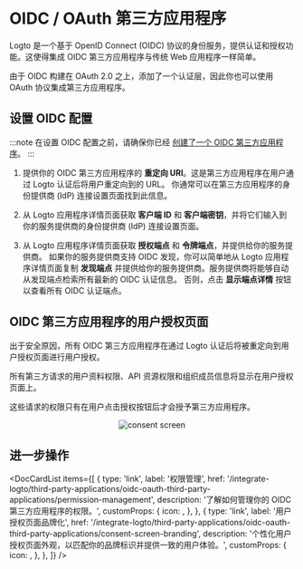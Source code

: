 

# OIDC / OAuth 第三方应用程序

Logto 是一个基于 OpenID Connect (OIDC) 协议的身份服务，提供认证和授权功能。这使得集成 OIDC 第三方应用程序与传统 Web 应用程序一样简单。

由于 OIDC 构建在 OAuth 2.0 之上，添加了一个认证层，因此你也可以使用 OAuth 协议集成第三方应用程序。

## 设置 OIDC 配置

:::note
在设置 OIDC 配置之前，请确保你已经 [创建了一个 OIDC 第三方应用程序](/integrate-logto/third-party-applications/#create-an-third-party-application-in-logto)。
:::

1. 提供你的 OIDC 第三方应用程序的 **重定向 URI**。这是第三方应用程序在用户通过 Logto 认证后将用户重定向到的 URL。
   你通常可以在第三方应用程序的身份提供商 (IdP) 连接设置页面找到此信息。

2. 从 Logto 应用程序详情页面获取 **客户端 ID** 和 **客户端密钥**，并将它们输入到你的服务提供商的身份提供商 (IdP) 连接设置页面。

3. 从 Logto 应用程序详情页面获取 **授权端点** 和 **令牌端点**，并提供给你的服务提供商。
   如果你的服务提供商支持 OIDC 发现，你可以简单地从 Logto 应用程序详情页面复制 **发现端点** 并提供给你的服务提供商。服务提供商将能够自动从发现端点检索所有最新的 OIDC 认证信息。
   否则，点击 **显示端点详情** 按钮以查看所有 OIDC 认证端点。

## OIDC 第三方应用程序的用户授权页面

出于安全原因，所有 OIDC 第三方应用程序在通过 Logto 认证后将被重定向到用户授权页面进行用户授权。

所有第三方请求的用户资料权限、API 资源权限和组织成员信息将显示在用户授权页面上。

这些请求的权限只有在用户点击授权按钮后才会授予第三方应用程序。

<center>
  <img src={ConsentScreen} alt="consent screen" width={500} />
</center>

## 进一步操作

<DocCardList
  items={[
    {
      type: 'link',
      label: '权限管理',
      href: '/integrate-logto/third-party-applications/oidc-oauth-third-party-applications/permission-management',
      description: '了解如何管理你的 OIDC 第三方应用程序的权限。',
      customProps: {
        icon: <AuthorizationIcon width={20} height={20} />,
      },
    },
    {
      type: 'link',
      label: '用户授权页面品牌化',
      href: '/integrate-logto/third-party-applications/oidc-oauth-third-party-applications/consent-screen-branding',
      description: '个性化用户授权页面外观，以匹配你的品牌标识并提供一致的用户体验。',
      customProps: {
        icon: <CustomizationIcon width={20} height={20} />,
      },
    },
  ]}
/>

